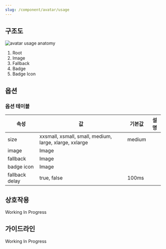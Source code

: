 ```yaml
---
slug: /component/avatar/usage
---
```


## 구조도

![avatar usage anatomy](./avatar-style-anatomy.png)

1. Root
2. Image
3. Fallback
4. Badge
5. Badge Icon

## 옵션

### 옵션 테이블

| 속성           | 값                                                     | 기본값 | 설명 |
| -------------- | ------------------------------------------------------ | ------ | ---- |
| size           | xxsmall, xsmall, small, medium, large, xlarge, xxlarge | medium |      |
| image          | Image                                                  |        |      |
| fallback       | Image                                                  |        |      |
| badge icon     | Image                                                  |        |      |
| fallback delay | true, false                                            | 100ms  |      |

## 상호작용

Working In Progress

## 가이드라인

Working In Progress
